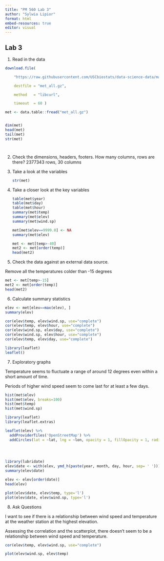 ```yaml
---
title: "PM 560 Lab 3"
author: "Sylwia Lipior"
format: html
embed-resources: true
editor: visual
---
```


## Lab 3

1.  Read in the data

```r

download.file(

    "https://raw.githubusercontent.com/USCbiostats/data-science-data/master/02_met/met_all.gz",

    destfile = "met_all.gz",

    method   = "libcurl",

    timeout  = 60 )

met <- data.table::fread("met_all.gz")


dim(met)
head(met)
tail(met)
str(met)




```

2.  Check the dimensions, headers, footers. How many columns, rows are there? 2377343 rows, 30 columns

3.  Take a look at the variables

    ```r

    str(met)
    ```

4.  Take a closer look at the key variables

    ```r
    table(met$year)
    table(met$day)
    table(met$hour)
    summary(met$temp)
    summary(met$elev)
    summary(met$wind.sp)

    met[met$elev==9999.0] <- NA
    summary(met$elev)

    met <- met[temp>-40]
    met2 <- met[order(temp)]
    head(met2)
    ```

5.  Check the data against an external data source.

Remove all the temperatures colder than -15 degrees

```r

met <- met[temp>-15]
met2 <- met[order(temp)]
head(met2)

```

6.  Calculate summary statistics

```r
elev <- met[elev==max(elev), ]
summary(elev)

cor(elev$temp, elev$wind.sp, use="complete")
cor(elev$temp, elev$hour, use="complete")
cor(elev$wind.sp, elev$day, use="complete")
cor(elev$wind.sp, elev$hour, use="complete")
cor(elev$temp, elev$day, use="complete")
```

```r

library(leaflet)
leaflet()


```

7.  Exploratory graphs

Temperature seems to fluctuate a range of around 12 degrees even within a short amount of time.

Periods of higher wind speed seem to come last for at least a few days.

```r

hist(met$elev)
hist(met$elev, breaks=100)
hist(met$temp)
hist(met$wind.sp)

library(leaflet)
library(leaflet.extras)

leaflet(elev) %>%
  addProviderTiles('OpenStreetMap') %>% 
  addCircles(lat = ~lat, lng = ~lon, opacity = 1, fillOpacity = 1, radius = 100)

  



```

```r

library(lubridate)
elev$date <- with(elev, ymd_h(paste(year, month, day, hour, sep= ' ')))
summary(elev$date)

elev <- elev[order(date)]
head(elev)

plot(elev$date, elev$temp, type='l')
plot(elev$date, elev$wind.sp, type='l')
```

8.  Ask Questions

I want to see if there is a relationship between wind speed and temperature at the weather station at the highest elevation.

Assessing the correlation and the scatterplot, there doesn't seem to be a relationship between wind speed and temperature.

```r



cor(elev$temp, elev$wind.sp, use="complete")

plot(elev$wind.sp, elev$temp)



```
